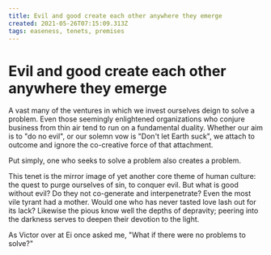 ```yaml
---
title: Evil and good create each other anywhere they emerge
created: 2021-05-26T07:15:09.313Z
tags: easeness, tenets, premises
---
```


# Evil and good create each other anywhere they emerge

A vast many of the ventures in which we invest ourselves deign to solve a problem. Even those seemingly enlightened organizations who conjure business from thin air tend to run on a fundamental duality. Whether our aim is to "do no evil", or our solemn vow is "Don't let Earth suck", we attach to outcome and ignore the co-creative force of that attachment.

Put simply, one who seeks to solve a problem also creates a problem.

This tenet is the mirror image of yet another core theme of human culture: the quest to purge ourselves of sin, to conquer evil. But what is good without evil? Do they not co-generate and interpenetrate? Even the most vile tyrant had a mother. Would one who has never tasted love lash out for its lack? Likewise the pious know well the depths of depravity; peering into the darkness serves to deepen their devotion to the light.

As Victor over at Ei once asked me, "What if there were no problems to solve?"
